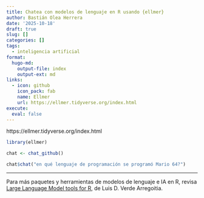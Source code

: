 ```yaml
---
title: Chatea con modelos de lenguaje en R usando {ellmer}
author: Bastián Olea Herrera
date: '2025-10-18'
draft: true
slug: []
categories: []
tags:
  - inteligencia artificial
format:
  hugo-md:
    output-file: index
    output-ext: md
links: 
  - icon: github
    icon_pack: fab
    name: Ellmer
    url: https://ellmer.tidyverse.org/index.html
execute:
  eval: false
---
```



https://ellmer.tidyverse.org/index.html

```r
library(ellmer)

chat <- chat_github()

chat$chat("en qué lenguaje de programación se programó Mario 64?")
```


----

Para más paquetes y herramientas de modelos de lenguaje e IA en R, revisa [Large Language Model tools for R](https://luisdva.github.io/llmsr-book/), de Luis D. Verde Arregoitia.